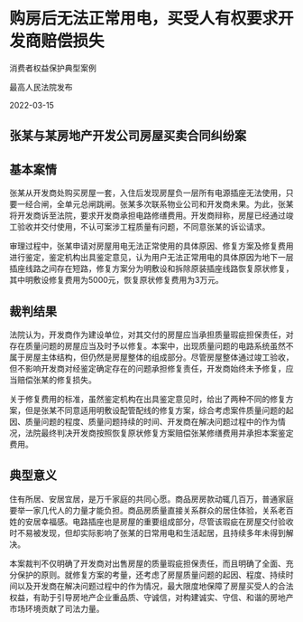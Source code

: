 # 购房后无法正常用电，买受人有权要求开发商赔偿损失

消费者权益保护典型案例

最高人民法院发布

2022-03-15

  

## 张某与某房地产开发公司房屋买卖合同纠纷案

## 基本案情

张某从开发商处购买房屋一套，入住后发现房屋负一层所有电源插座无法使用，只要一经合闸，全单元总闸跳闸。张某多次联系物业公司和开发商未果。为此，张某将开发商诉至法院，要求开发商承担电路修缮费用。开发商辩称，房屋已经通过竣工验收并交付使用，不认可案涉工程质量有问题，不同意张某的诉讼请求。

审理过程中，张某申请对房屋用电无法正常使用的具体原因、修复方案及修复费用进行鉴定，鉴定机构出具鉴定意见，认为用户无法正常用电的具体原因为地下一层插座线路之间存在短路，修复方案分为明敷设和拆除原装插座线路恢复原状修复，其中明敷设修复费用为5000元，恢复原状修复费用为3万元。

## 裁判结果

法院认为，开发商作为建设单位，对其交付的房屋应当承担质量瑕疵担保责任，对存在质量问题的房屋应当及时予以修复。本案中，出现质量问题的电路系统虽然不属于房屋主体结构，但仍然是房屋整体的组成部分。尽管房屋整体通过竣工验收，但不影响开发商对经鉴定确定存在的问题承担修复责任，开发商始终未予修复，应当赔偿张某的修复损失。

关于修复费用的标准，虽然鉴定机构在出具鉴定意见时，给出了两种不同的修复方案，但是张某不同意适用明敷设配管配线的修复方案，综合考虑案件质量问题的起因、质量问题的程度、质量问题持续的时间、开发商在解决问题过程中的作为情况，法院最终判决开发商按照恢复原状修复方案赔偿张某修缮费用并承担本案鉴定费用。

## 典型意义

住有所居、安居宜居，是万千家庭的共同心愿。商品房房款动辄几百万，普通家庭要举一家几代人的力量才能负担。商品房质量直接关系群众的居住体验，关系老百姓的安居幸福感。电路插座也是房屋的重要组成部分，尽管该瑕疵在房屋交付验收时不易被发现，但却实际影响了张某的日常用电和生活起居，且持续多年未得到解决。

本案裁判不仅明确了开发商对出售房屋的质量瑕疵担保责任，而且明确了全面、充分保护的原则。就修复方案的考量，还考虑了房屋质量问题的起因、程度、持续时间以及开发商在解决问题过程中的作为情况，最大限度地保障了房屋买受人的合法权益，有助于引导房地产企业重品质、守诚信，对构建诚实、守信、和谐的房地产市场环境贡献了司法力量。